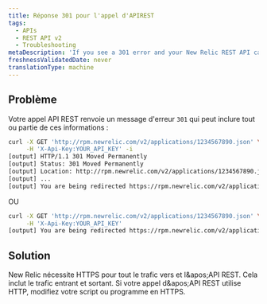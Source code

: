 ```yaml
---
title: Réponse 301 pour l'appel d'APIREST
tags:
  - APIs
  - REST API v2
  - Troubleshooting
metaDescription: 'If you see a 301 error and your New Relic REST API call uses HTTP, change your script or program to HTTPS.'
freshnessValidatedDate: never
translationType: machine
---
```


## Problème

Votre appel API REST renvoie un message d'erreur `301` qui peut inclure tout ou partie de ces informations :

```sh
curl -X GET 'http://rpm.newrelic.com/v2/applications/1234567890.json' \
     -H 'X-Api-Key:YOUR_API_KEY' -i
[output] HTTP/1.1 301 Moved Permanently
[output] Status: 301 Moved Permanently
[output] Location: http://rpm.newrelic.com/v2/applications/1234567890.json
[output] ...
[output] You are being redirected https://rpm.newrelic.com/v2/applications/1234567890.json
```

OU

```sh
curl -X GET 'http://rpm.newrelic.com/v2/applications/1234567890.json' \
     -H 'X-Api-Key:YOUR_API_KEY'
[output] You are being redirected https://rpm.newrelic.com/v2/applications/1234567890.json
```

## Solution

New Relic nécessite HTTPS pour tout le trafic vers <InlinePopover type="apm" />et l&amp;apos;API REST. Cela inclut le trafic entrant et sortant. Si votre appel d&amp;apos;API REST utilise HTTP, modifiez votre script ou programme en HTTPS.